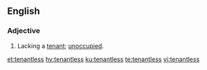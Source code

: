 ==English==
===Adjective===
{{en-adj}}
# Lacking a [[tenant]]; [[unoccupied]].

[[et:tenantless]]
[[hy:tenantless]]
[[ku:tenantless]]
[[te:tenantless]]
[[vi:tenantless]]